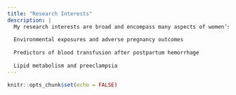 ```yaml
---
title: "Research Interests"
description: | 
  My research interests are broad and encompass many aspects of women’s health and maternal child health. Currently, I'm working on projects about:
  
  Environmental exposures and adverse pregnancy outcomes 
  
  Predictors of blood transfusion after postpartum hemorrhage
  
  Lipid metabolism and preeclampsia 
---
```


```r
knitr::opts_chunk$set(echo = FALSE)
```






